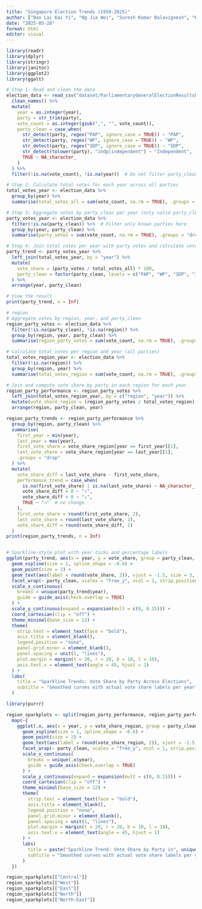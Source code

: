 ```yaml
---
title: "Singapore Election Trends (1959-2025)"
author: ["Dan Lai Kai Yi", "Ng Jia Wei", "Suresh Kumar Balavignesh", "Kumar Devadharshini", "Putri Nadrah Binte Jefreydin", "Tan De Wei"]
date: "2025-05-28"
format: html
editor: visual
---
```


```r
library(readr)
library(dplyr)
library(stringr)
library(janitor)
library(ggplot2)
library(ggalt)

# Step 1: Read and clean the data
election_data <- read_csv("dataset/ParliamentaryGeneralElectionResultsbyCandidateUpdated_with_regions.csv") %>%
  clean_names() %>%
  mutate(
    year = as.integer(year),
    party = str_trim(party),
    vote_count = as.integer(gsub(",", "", vote_count)),
    party_clean = case_when(
      str_detect(party, regex("PAP", ignore_case = TRUE)) ~ "PAP",
      str_detect(party, regex("WP", ignore_case = TRUE)) ~ "WP",
      str_detect(party, regex("SDP", ignore_case = TRUE)) ~ "SDP",
      str_detect(tolower(party), "indp|independent") ~ "Independent",
      TRUE ~ NA_character_
    )
  ) %>%
  filter(!is.na(vote_count), !is.na(year))  # Do not filter party_clean here, keep all parties for total votes

# Step 2: Calculate total votes for each year across all parties
total_votes_year <- election_data %>%
  group_by(year) %>%
  summarise(total_votes_all = sum(vote_count, na.rm = TRUE), .groups = "drop")

# Step 3: Aggregate votes by party_clean per year (only valid party_clean)
party_votes_year <- election_data %>%
  filter(!is.na(party_clean)) %>%  # Filter only known parties here
  group_by(year, party_clean) %>%
  summarise(party_votes = sum(vote_count, na.rm = TRUE), .groups = "drop")

# Step 4: Join total votes per year with party votes and calculate vote share
party_trend <- party_votes_year %>%
  left_join(total_votes_year, by = "year") %>%
  mutate(
    vote_share = (party_votes / total_votes_all) * 100,
    party_clean = factor(party_clean, levels = c("PAP", "WP", "SDP", "Independent"))
  ) %>%
  arrange(year, party_clean)

# View the result
print(party_trend, n = Inf)

# region
# Aggregate votes by region, year, and party_clean
region_party_votes <- election_data %>%
  filter(!is.na(party_clean), !is.na(region)) %>%
  group_by(region, year, party_clean) %>%
  summarise(region_party_votes = sum(vote_count, na.rm = TRUE), .groups = "drop")

# Calculate total votes per region and year (all parties)
total_votes_region_year <- election_data %>%
  filter(!is.na(region)) %>%
  group_by(region, year) %>%
  summarise(total_votes_region = sum(vote_count, na.rm = TRUE), .groups = "drop")

# Join and compute vote share by party in each region for each year
region_party_performance <- region_party_votes %>%
  left_join(total_votes_region_year, by = c("region", "year")) %>%
  mutate(vote_share_region = (region_party_votes / total_votes_region) * 100) %>%
  arrange(region, party_clean, year)

region_party_trends <- region_party_performance %>%
  group_by(region, party_clean) %>%
  summarise(
    first_year = min(year),
    last_year = max(year),
    first_vote_share = vote_share_region[year == first_year][1],
    last_vote_share = vote_share_region[year == last_year][1],
    .groups = "drop"
  ) %>%
  mutate(
    vote_share_diff = last_vote_share - first_vote_share,
    performance_trend = case_when(
      is.na(first_vote_share) | is.na(last_vote_share) ~ NA_character_,
      vote_share_diff > 0 ~ "↑",
      vote_share_diff < 0 ~ "↓",
      TRUE ~ "→"  # no change
    ),
    first_vote_share = round(first_vote_share, 2),
    last_vote_share = round(last_vote_share, 2),
    vote_share_diff = round(vote_share_diff, 2)
  )
print(region_party_trends, n = Inf)


# Sparkline-style plot with year ticks and percentage labels
ggplot(party_trend, aes(x = year, y = vote_share, group = party_clean, color = party_clean)) +
  geom_xspline(size = 1, spline_shape = -0.6) + 
  geom_point(size = 2) +
  geom_text(aes(label = round(vote_share, 2)), vjust = -1.5, size = 3, show.legend = FALSE) +
  facet_wrap(~ party_clean, scales = "free_y", ncol = 1, strip.position = "left") +
  scale_x_continuous(
    breaks = unique(party_trend$year),
    guide = guide_axis(check.overlap = TRUE)
  ) +
  scale_y_continuous(expand = expansion(mult = c(0, 0.15))) +
  coord_cartesian(clip = "off") +
  theme_minimal(base_size = 12) +
  theme(
    strip.text = element_text(face = "bold"),
    axis.title = element_blank(),
    legend.position = "none",
    panel.grid.minor = element_blank(),
    panel.spacing = unit(1, "lines"),
    plot.margin = margin(t = 20, r = 20, b = 10, l = 10),
    axis.text.x = element_text(angle = 45, hjust = 1)
  ) +
  labs(
    title = "Sparkline Trends: Vote Share by Party Across Elections",
    subtitle = "Smoothed curves with actual vote share labels per year"
  )

library(purrr)

region_sparkplots <- split(region_party_performance, region_party_performance$region) %>%
  map(~{
    ggplot(.x, aes(x = year, y = vote_share_region, group = party_clean, color = party_clean)) +
      geom_xspline(size = 1, spline_shape = -0.6) +
      geom_point(size = 2) +
      geom_text(aes(label = round(vote_share_region, 2)), vjust = -1.5, size = 3, show.legend = FALSE) +
      facet_wrap(~ party_clean, scales = "free_y", ncol = 1, strip.position = "left") +
      scale_x_continuous(
        breaks = unique(.x$year),
        guide = guide_axis(check.overlap = TRUE)
      ) +
      scale_y_continuous(expand = expansion(mult = c(0, 0.15))) +
      coord_cartesian(clip = "off") +
      theme_minimal(base_size = 12) +
      theme(
        strip.text = element_text(face = "bold"),
        axis.title = element_blank(),
        legend.position = "none",
        panel.grid.minor = element_blank(),
        panel.spacing = unit(1, "lines"),
        plot.margin = margin(t = 20, r = 20, b = 10, l = 10),
        axis.text.x = element_text(angle = 45, hjust = 1)
      ) +
      labs(
        title = paste("Sparkline Trend: Vote Share by Party in", unique(.x$region)),
        subtitle = "Smoothed curves with actual vote share labels per year"
      )
  })

region_sparkplots[["Central"]]
region_sparkplots[["West"]]
region_sparkplots[["East"]]
region_sparkplots[["North"]]
region_sparkplots[["North-East"]]
```
